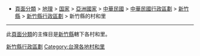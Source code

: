 *[[:Category:頁面分類|頁面分類]] > [[:Category:地理|地理]] > [[:Category:国家|国家]] > [[:Category:亚洲国家|亞洲國家]] > [[:Category:中華民國|中華民國]] > [[:Category:中華民國行政區劃|中華民國行政區劃]] > [[:Category:新竹縣|新竹縣]] > [[:Category:新竹縣行政區劃|新竹縣行政區劃]] > 新竹縣的村和里
----
此[[Wikipedia:页面分类|頁面分類]]的主條目是[[新竹縣|新竹縣]]轄下各村和里。

[[Category:新竹縣行政區劃|]]
[[Category:台灣各地村和里|Category:台灣各地村和里]]
